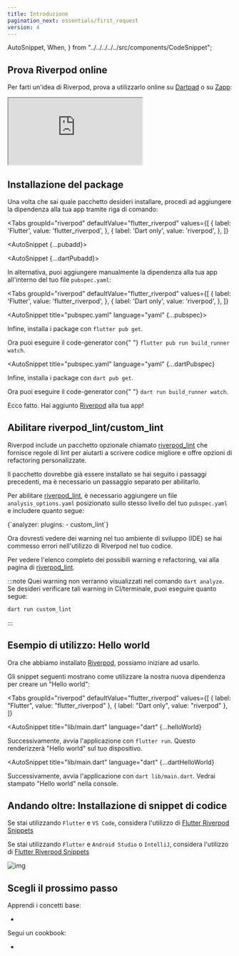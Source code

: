 ```yaml
---
title: Introduzione
pagination_next: essentials/first_request
version: 4
---
```


  AutoSnippet,
  When,
} from "../../../../../src/components/CodeSnippet";

## Prova Riverpod online

Per farti un'idea di Riverpod, prova a utilizzarlo online su [Dartpad](https://dartpad.dev/?null_safety=true&id=ef06ab3ce0b822e6cc5db0575248e6e2)
o su [Zapp](https://zapp.run/new):

<iframe
  src="https://zapp.run/edit/zv2060sv306?theme=dark&lazy=false"
  style={{ width: "100%", border: 0, overflow: "hidden", aspectRatio: "1.5" }}
></iframe>

## Installazione del package

Una volta che sai quale pacchetto desideri installare, procedi ad aggiungere la dipendenza alla tua app tramite riga di comando:

<Tabs
  groupId="riverpod"
  defaultValue="flutter_riverpod"
  values={[
    { label: 'Flutter', value: 'flutter_riverpod', },
    { label: 'Dart only', value: 'riverpod', },
  ]}
>
<TabItem value="flutter_riverpod">

<AutoSnippet {...pubadd}></AutoSnippet>

</TabItem>

<TabItem value="riverpod">

<AutoSnippet {...dartPubadd}></AutoSnippet>

</TabItem>

</Tabs>

In alternativa, puoi aggiungere manualmente la dipendenza alla tua app all'interno del tuo file `pubspec.yaml`:

<Tabs
  groupId="riverpod"
  defaultValue="flutter_riverpod"
  values={[
    { label: 'Flutter', value: 'flutter_riverpod', },
    { label: 'Dart only', value: 'riverpod', },
  ]}
>
<TabItem value="flutter_riverpod">

<AutoSnippet title="pubspec.yaml" language="yaml" {...pubspec}></AutoSnippet>

Infine, installa i package con `flutter pub get`.

<When codegen={true}>
  Ora puoi eseguire il code-generator con{" "}
  <code>flutter pub run build_runner watch</code>.
</When>

</TabItem>
<TabItem value="riverpod">

<AutoSnippet
  title="pubspec.yaml"
  language="yaml"
  {...dartPubspec}
></AutoSnippet>

Infine, installa i package con `dart pub get`.

<When codegen={true}>
  Ora puoi eseguire il code-generator con{" "}
  <code>dart run build_runner watch</code>.
</When>

</TabItem>
</Tabs>

Ecco fatto. Hai aggiunto [Riverpod] alla tua app!

## Abilitare riverpod_lint/custom_lint

Riverpod include un pacchetto opzionale chiamato [riverpod_lint] 
che fornisce regole di lint per aiutarti a scrivere codice migliore 
e offre opzioni di refactoring personalizzate.

Il pacchetto dovrebbe già essere installato se hai seguito i passaggi precedenti, 
ma è necessario un passaggio separato per abilitarlo.

Per abilitare [riverpod_lint], è necessario aggiungere un file `analysis_options.yaml` 
posizionato sullo stesso livello del tuo `pubspec.yaml` e includere quanto segue:

<CodeBlock language="yaml" title="analysis_options.yaml">
  {`analyzer:
  plugins:
    - custom_lint`}
</CodeBlock>

Ora dovresti vedere dei warning nel tuo ambiente di sviluppo (IDE) se hai commesso errori 
nell'utilizzo di Riverpod nel tuo codice.

Per vedere l'elenco completo dei possibili warning e refactoring, vai alla pagina di [riverpod_lint].

:::note
Quei warning non verranno visualizzati nel comando `dart analyze`.
Se desideri verificare tali warning in CI/terminale, puoi eseguire quanto segue:

```sh
dart run custom_lint
```

:::

## Esempio di utilizzo: Hello world

Ora che abbiamo installato [Riverpod], possiamo iniziare ad usarlo.

Gli snippet seguenti mostrano come utilizzare la nostra nuova dipendenza per creare un "Hello world":

<Tabs
  groupId="riverpod"
  defaultValue="flutter_riverpod"
  values={[
    { label: "Flutter", value: "flutter_riverpod" },
    { label: "Dart only", value: "riverpod" },
  ]}
>
<TabItem value="flutter_riverpod">

<AutoSnippet
  title="lib/main.dart"
  language="dart"
  {...helloWorld}
></AutoSnippet>

Successivamente, avvia l'applicazione con `flutter run`.
Questo renderizzerà "Hello world" sul tuo dispositivo.

</TabItem>
<TabItem value="riverpod">

<AutoSnippet
  title="lib/main.dart"
  language="dart"
  {...dartHelloWorld}
></AutoSnippet>

Successivamente, avvia l'applicazione con `dart lib/main.dart`.
Vedrai stampato "Hello world" nella console.

</TabItem>
</Tabs>

## Andando oltre: Installazione di snippet di codice

Se stai utilizzando `Flutter` e `VS Code`, considera l'utilizzo di [Flutter Riverpod Snippets](https://marketplace.visualstudio.com/items?itemName=robert-brunhage.flutter-riverpod-snippets)

Se stai utilizzando `Flutter` e `Android Studio` o `IntelliJ`, considera l'utilizzo di [Flutter Riverpod Snippets](https://plugins.jetbrains.com/plugin/14641-flutter-riverpod-snippets)

![img](/img/snippets/greetingProvider.gif)

## Scegli il prossimo passo

Apprendi i concetti base:

- <Link documentID="concepts2/providers" />

Segui un cookbook:

- <Link documentID="cookbooks/testing" />

[riverpod]: https://github.com/rrousselgit/riverpod
[hooks_riverpod]: https://pub.dev/packages/hooks_riverpod
[flutter_riverpod]: https://pub.dev/packages/flutter_riverpod
[flutter_hooks]: https://github.com/rrousselGit/flutter_hooks
[riverpod_lint]: https://pub.dev/packages/riverpod_lint
